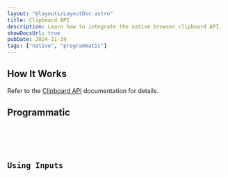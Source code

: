 ```yaml
---
layout: "@layouts/LayoutDoc.astro"
title: Clipboard API
description: Learn how to integrate the native browser clipboard API.
showDocsUrl: true
pubDate: 2024-11-19
tags: ["native", "programmatic"]
---
```




## How It Works

Refer to the [Clipboard API](https://developer.mozilla.org/en-US/docs/Web/API/Clipboard_API) documentation for details.

## Programmatic

<Preview client:visible>
  <Fragment slot="preview">
    <Example />
  </Fragment>
  <Fragment slot="code">
    <Code code={ExampleRaw} lang="astro" />
  </Fragment>
</Preview>

## Using Inputs

<Preview client:visible>
  <Fragment slot="preview">
    <ExampleInput />
  </Fragment>
  <Fragment slot="code">
    <Code code={ExampleInputRaw} lang="astro" />
  </Fragment>
</Preview>
